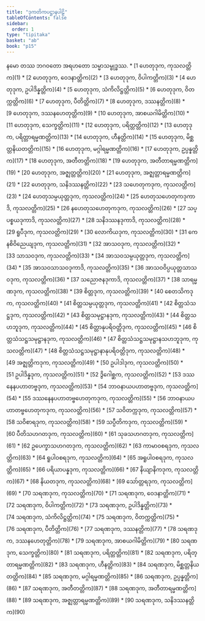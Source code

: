 ```yaml
---
title: "ဒုကတိကပဋ္ဌာနပါဠိ"
tableOfContents: false
sidebar:
  order: 1
type: "tipitaka"
basket: "ab"
book: "p15"
---
```


<Paragraph number="1" type="center" book="p15">
နမော တဿ ဘဂဝတော အရဟတော သမ္မာသမ္ဗုဒ္ဓဿ.

</Paragraph>

<TableOfContents book="p15">
* [1 ဟေတုဒုက, ကုသလတ္တိက](1)
* [2 ဟေတုဒုက, ဝေဒနာတ္တိက](2)
* [3 ဟေတုဒုက, ဝိပါကတ္တိက](3)
* [4 ဟေတုဒုက, ဥပါဒိန္နတ္တိက](4)
* [5 ဟေတုဒုက, သံကိလိဋ္ဌတ္တိက](5)
* [6 ဟေတုဒုက, ဝိတက္ကတ္တိက](6)
* [7 ဟေတုဒုက, ပီတိတ္တိက](7)
* [8 ဟေတုဒုက, ဒဿနတ္တိက](8)
* [9 ဟေတုဒုက, ဒဿနဟေတုတ္တိက](9)
* [10 ဟေတုဒုက, အာစယဂါမိတ္တိက](10)
* [11 ဟေတုဒုက, သေက္ခတ္တိက](11)
* [12 ဟေတုဒုက, ပရိတ္တတ္တိက](12)
* [13 ဟေတုဒုက, ပရိတ္တာရမ္မဏတ္တိက](13)
* [14 ဟေတုဒုက, ဟီနတ္တိက](14)
* [15 ဟေတုဒုက, မိစ္ဆတ္တနိယတတ္တိက](15)
* [16 ဟေတုဒုက, မဂ္ဂါရမ္မဏတ္တိက](16)
* [17 ဟေတုဒုက, ဥပ္ပန္နတ္တိက](17)
* [18 ဟေတုဒုက, အတီတတ္တိက](18)
* [19 ဟေတုဒုက, အတီတာရမ္မဏတ္တိက](19)
* [20 ဟေတုဒုက, အဇ္ဈတ္တတ္တိက](20)
* [21 ဟေတုဒုက, အဇ္ဈတ္တာရမ္မဏတ္တိက](21)
* [22 ဟေတုဒုက, သနိဒဿနတ္တိက](22)
* [23 သဟေတုကဒုက, ကုသလတ္တိက](23)
* [24 ဟေတုသမ္ပယုတ္တဒုက, ကုသလတ္တိက](24)
* [25 ဟေတုသဟေတုကဒုကာဒိ, ကုသလတ္တိက](25)
* [26 နဟေတုသဟေတုကဒုက, ကုသလတ္တိက](26)
* [27 သပ္ပစ္စယဒုကာဒိ, ကုသလတ္တိက](27)
* [28 သနိဒဿနဒုကာဒိ, ကုသလတ္တိက](28)
* [29 ရူပီဒုက, ကုသလတ္တိက](29)
* [30 လောကိယဒုက, ကုသလတ္တိက](30)
* [31 ကေနစိဝိညေယျဒုက, ကုသလတ္တိက](31)
* [32 အာသဝဒုက, ကုသလတ္တိက](32)
* [33 သာသဝဒုက, ကုသလတ္တိက](33)
* [34 အာသဝသမ္ပယုတ္တဒုက, ကုသလတ္တိက](34)
* [35 အာသဝသာသဝဒုကာဒိ, ကုသလတ္တိက](35)
* [36 အာသဝဝိပ္ပယုတ္တသာသဝဒုက, ကုသလတ္တိက](36)
* [37 သညောဇနဒုကာဒိ, ကုသလတ္တိက](37)
* [38 သာရမ္မဏဒုက, ကုသလတ္တိက](38)
* [39 စိတ္တဒုက, ကုသလတ္တိက](39)
* [40 စေတသိကဒုက, ကုသလတ္တိက](40)
* [41 စိတ္တသမ္ပယုတ္တဒုက, ကုသလတ္တိက](41)
* [42 စိတ္တသံသဋ္ဌဒုက, ကုသလတ္တိက](42)
* [43 စိတ္တသမုဋ္ဌာနဒုက, ကုသလတ္တိက](43)
* [44 စိတ္တသဟဘူဒုက, ကုသလတ္တိက](44)
* [45 စိတ္တာနုပရိဝတ္တိဒုက, ကုသလတ္တိက](45)
* [46 စိတ္တသံသဋ္ဌသမုဋ္ဌာနဒုက, ကုသလတ္တိက](46)
* [47 စိတ္တသံသဋ္ဌသမုဋ္ဌာနသဟဘူဒုက, ကုသလတ္တိက](47)
* [48 စိတ္တသံသဋ္ဌသမုဋ္ဌာနာနုပရိဝတ္တိဒုက, ကုသလတ္တိက](48)
* [49 အဇ္ဈတ္တိကဒုက, ကုသလတ္တိက](49)
* [50 ဥပါဒါဒုက, ကုသလတ္တိက](50)
* [51 ဥပါဒိန္နဒုက, ကုသလတ္တိက](51)
* [52 ဒွိဂေါစ္ဆက, ကုသလတ္တိက](52)
* [53 ဒဿနေနပဟာတဗ္ဗဒုက, ကုသလတ္တိက](53)
* [54 ဘာဝနာယပဟာတဗ္ဗဒုက, ကုသလတ္တိက](54)
* [55 ဒဿနေနပဟာတဗ္ဗဟေတုကဒုက, ကုသလတ္တိက](55)
* [56 ဘာဝနာယပဟာတဗ္ဗဟေတုကဒုက, ကုသလတ္တိက](56)
* [57 သဝိတက္ကဒုက, ကုသလတ္တိက](57)
* [58 သဝိစာရဒုက, ကုသလတ္တိက](58)
* [59 သပ္ပီတိကဒုက, ကုသလတ္တိက](59)
* [60 ပီတိသဟဂတဒုက, ကုသလတ္တိက](60)
* [61 သုခသဟဂတဒုက, ကုသလတ္တိက](61)
* [62 ဥပေက္ခာသဟဂတဒုက, ကုသလတ္တိက](62)
* [63 ကာမာဝစရဒုက, ကုသလတ္တိက](63)
* [64 ရူပါဝစရဒုက, ကုသလတ္တိက](64)
* [65 အရူပါဝစရဒုက, ကုသလတ္တိက](65)
* [66 ပရိယာပန္နဒုက, ကုသလတ္တိက](66)
* [67 နိယျာနိကဒုက, ကုသလတ္တိက](67)
* [68 နိယတဒုက, ကုသလတ္တိက](68)
* [69 သော်တ္တရဒုက, ကုသလတ္တိက](69)
* [70 သရဏဒုက, ကုသလတ္တိက](70)
* [71 သရဏဒုက, ဝေဒနာတ္တိက](71)
* [72 သရဏဒုက, ဝိပါကတ္တိက](72)
* [73 သရဏဒုက, ဥပါဒိန္နတ္တိက](73)
* [74 သရဏဒုက, သံကိလိဋ္ဌတ္တိက](74)
* [75 သရဏဒုက, ဝိတက္ကတ္တိက](75)
* [76 သရဏဒုက, ပီတိတ္တိက](76)
* [77 သရဏဒုက, ဒဿနတ္တိက](77)
* [78 သရဏဒုက, ဒဿနဟေတုတ္တိက](78)
* [79 သရဏဒုက, အာစယဂါမိတ္တိက](79)
* [80 သရဏဒုက, သေက္ခတ္တိက](80)
* [81 သရဏဒုက, ပရိတ္တတ္တိက](81)
* [82 သရဏဒုက, ပရိတ္တာရမ္မဏတ္တိက](82)
* [83 သရဏဒုက, ဟီနတ္တိက](83)
* [84 သရဏဒုက, မိစ္ဆတ္တနိယတတ္တိက](84)
* [85 သရဏဒုက, မဂ္ဂါရမ္မဏတ္တိက](85)
* [86 သရဏဒုက, ဥပ္ပန္နတ္တိက](86)
* [87 သရဏဒုက, အတီတတ္တိက](87)
* [88 သရဏဒုက, အတီတာရမ္မဏတ္တိက](88)
* [89 သရဏဒုက, အဇ္ဈတ္တာရမ္မဏတ္တိက](89)
* [90 သရဏဒုက, သနိဒဿနတ္တိက](90)
</TableOfContents>